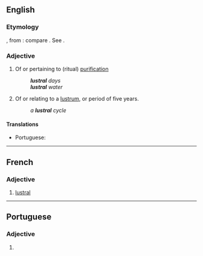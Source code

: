 ==English==

===Etymology===
{{etyl|la|en}} {{lena}} {{m|la|lustralis}}, from {{m|la|lustrum}}: compare {{etyl|fr|en}} {{m|fr|lustral}}. See {{m|en|lustrum}}.

===Adjective===
{{head|en|adjective}}

# Of or pertaining to (ritual) [[purification]]
#: '''''lustral''' days''
#: '''''lustral''' water''
# Of or relating to a [[lustrum]], or period of five years.
#: ''a '''lustral''' cycle''

====Translations====
{{trans-top|relating to ritual purification}}
* Portuguese: {{t|pt|lustral}}
{{trans-mid}}
{{trans-bottom}}

----

==French==

===Adjective===
{{fr-adj}}

# [[#English|lustral]]

----

==Portuguese==

===Adjective===
{{pt-adj|lustra|l}}

# {{l|en|lustral}} {{gloss|relating to ritual purification}}